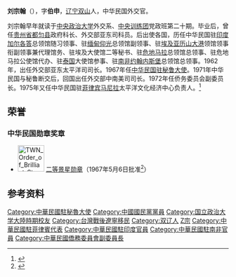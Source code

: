 '''刘宗翰'''（{{bd|1915年||||catIdx=Liu刘}}），字'''伯申'''，[[辽宁|辽宁]][[双山|双山]]人，中华民国外交官。

刘宗翰早年就读于[[中央政治大学|中央政治大学]]外交系、[[中央训练团|中央训练团]]党政班第二十期。毕业后，曾任[[贵州省|贵州省]][[都匀县|都匀县]]政府科长、外交部亚东司科员。后出使各国，历任中华民国驻[[印度|印度]][[加尔各答|加尔各答]]总领馆随习领事、驻[[缅甸|缅甸]][[仰光|仰光]]总领馆副领事、驻[[埃及|埃及]][[亚历山大港|亚历山大港]]领馆领事衔副领事兼代理馆务、驻埃及大使馆二等秘书、驻[[危地马拉|危地马拉]]总领馆总领事、驻危地马拉公使馆代办、驻[[泰国|泰国]]大使馆参事、驻[[南非|南非]][[约翰内斯堡|约翰内斯堡]]总领馆总领事。1962年，出任外交部亚东太平洋司司长。1967年任[[中国驻秘鲁大使列表|中华民国驻秘鲁大使]]。1971年中华民国与秘鲁断交后，回国出任外交部中南美司司长。1972年任侨务委员会副委员长。1975年又任中华民国驻[[菲律宾|菲律宾]][[马尼拉|马尼拉]]太平洋文化经济中心负责人。<ref name="kmt">{{cite book|title=《中国国民党百年人物全书》|publisher=团结出版社|year=2005}}</ref>

==荣誉==
===中华民国勋章奖章===
* [[File:TWN_Order_of_Brilliant_Star_2Class_BAR.svg|60px]] [[景星勋章|二等景星勋章]]（1967年5月6日批准<ref>{{cite journal |title=總統令 |url=https://twinfo.ncl.edu.tw/tiqry/hypage.cgi?HYPAGE=search/merge_pdf.hpg&dtd_id=12&type=g&sysid=E09F8181&jid=79007133&vol=56050900&page=%E9%A0%811 |journal=總統府公報 |publisher=總統府第三局 |volume=第1851號 |date=1967-05-09 |page=1页 |access-date=2021-09-08 |archive-date=2021-09-08 |archive-url=https://web.archive.org/web/20210908030228/https://twinfo.ncl.edu.tw/tiqry/hypage.cgi?HYPAGE=search%2Fmerge_pdf.hpg&dtd_id=12&type=g&sysid=E09F8181&jid=79007133&vol=56050900&page=%E9%A0%811 |dead-url=no }}</ref>）

== 参考资料 ==
{{reflist}}

{{DEFAULTSORT:Liu刘}}
[[Category:中華民國駐秘魯大使|Category:中華民國駐秘魯大使]]
[[Category:中國國民黨黨員|Category:中國國民黨黨員]]
[[Category:国立政治大学大陸時期校友|Category:国立政治大学大陸時期校友]]
[[Category:台灣戰後遼寧移民|Category:台灣戰後遼寧移民]]
[[Category:双辽人|Category:双辽人]]
[[Category:刘姓|Z宗]]
[[Category:中華民國駐菲律賓代表|Category:中華民國駐菲律賓代表]]
[[Category:中華民國駐印度官員|Category:中華民國駐印度官員]]
[[Category:中華民國駐南非官員|Category:中華民國駐南非官員]]
[[Category:中華民國僑務委員會副委員長|Category:中華民國僑務委員會副委員長]]